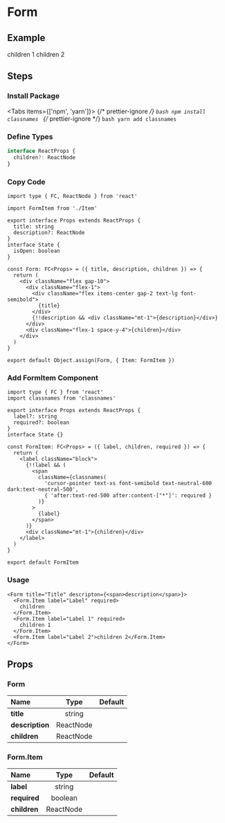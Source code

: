 
<BackTop />

# Form

## Example

<div className="mt-4">
  <Form title="Title" description="description">
    <Form.Item label="Label 1" required>
      children 1
    </Form.Item>
    <Form.Item label="Label 2">children 2</Form.Item>
  </Form>
</div>

## Steps

<div className="steps">

### Install Package

<Tabs items={['npm', 'yarn']}>
  {/* prettier-ignore */}
  <Tab>
    ```bash
    npm install classnames
    ```
    </Tab>
  {/* prettier-ignore */}
  <Tab>
    ```bash
    yarn add classnames
    ```
</Tab>
</Tabs>

### Define Types

```ts filename="types/index.d.ts"
interface ReactProps {
  children?: ReactNode
}
```

### Copy Code

```tsx filename="components/Form/index.tsx"
import type { FC, ReactNode } from 'react'

import FormItem from './Item'

export interface Props extends ReactProps {
  title: string
  description?: ReactNode
}
interface State {
  isOpen: boolean
}

const Form: FC<Props> = ({ title, description, children }) => {
  return (
    <div className="flex gap-10">
      <div className="flex-1">
        <div className="flex items-center gap-2 text-lg font-semibold">
          {title}
        </div>
        {!!description && <div className="mt-1">{description}</div>}
      </div>
      <div className="flex-1 space-y-4">{children}</div>
    </div>
  )
}

export default Object.assign(Form, { Item: FormItem })
```

### Add FormItem Component

```tsx filename="components/Form/Item/index.tsx"
import type { FC } from 'react'
import classnames from 'classnames'

export interface Props extends ReactProps {
  label?: string
  required?: boolean
}
interface State {}

const FormItem: FC<Props> = ({ label, children, required }) => {
  return (
    <label className="block">
      {!!label && (
        <span
          className={classnames(
            'cursor-pointer text-xs font-semibold text-neutral-600 dark:text-neutral-500',
            { 'after:text-red-500 after:content-["*"]': required }
          )}
        >
          {label}
        </span>
      )}
      <div className="mt-1">{children}</div>
    </label>
  )
}

export default FormItem
```

### Usage

```tsx
<Form title="Title" descripton={<span>description</span>}>
  <Form.Item label="Label" required>
    children
  </Form.Item>
  <Form.Item label="Label 1" required>
    children 1
  </Form.Item>
  <Form.Item label="Label 2">children 2</Form.Item>
</Form>
```

</div>

## Props

### Form

| Name                  |   Type    | Default |
| :-------------------- | :-------: | :-----: |
| **title**<Required /> |  string   |         |
| **description**       | ReactNode |         |
| **children**          | ReactNode |         |

### Form.Item

| Name         |   Type    | Default |
| :----------- | :-------: | :-----: |
| **label**    |  string   |         |
| **required** |  boolean  |         |
| **children** | ReactNode |         |

<Comment />
